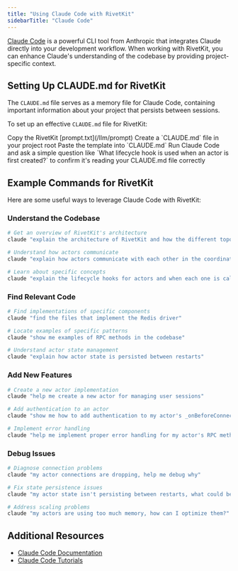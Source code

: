 ```yaml
---
title: "Using Claude Code with RivetKit"
sidebarTitle: "Claude Code"
---
```


[Claude Code](https://claude.ai/code) is a powerful CLI tool from Anthropic that integrates Claude directly into your development workflow. When working with RivetKit, you can enhance Claude's understanding of the codebase by providing project-specific context.

## Setting Up CLAUDE.md for RivetKit

The `CLAUDE.md` file serves as a memory file for Claude Code, containing important information about your project that persists between sessions.

To set up an effective `CLAUDE.md` file for RivetKit:

<Steps>
  <Step title="Get the template">
    Copy the RivetKit [prompt.txt](/llm/prompt)
  </Step>
  <Step title="Create file">
    Create a `CLAUDE.md` file in your project root
  </Step>
  <Step title="Add content">
    Paste the template into `CLAUDE.md`
  </Step>
  <Step title="Verify it works">
    Run Claude Code and ask a simple question like `What lifecycle hook is used when an actor is first created?` to confirm it's reading your CLAUDE.md file correctly
  </Step>
</Steps>

## Example Commands for RivetKit

Here are some useful ways to leverage Claude Code with RivetKit:

### Understand the Codebase

```bash
# Get an overview of RivetKit's architecture
claude "explain the architecture of RivetKit and how the different topologies work"

# Understand how actors communicate
claude "explain how actors communicate with each other in the coordinate topology"

# Learn about specific concepts
claude "explain the lifecycle hooks for actors and when each one is called"
```

### Find Relevant Code

```bash
# Find implementations of specific components
claude "find the files that implement the Redis driver"

# Locate examples of specific patterns
claude "show me examples of RPC methods in the codebase"

# Understand actor state management
claude "explain how actor state is persisted between restarts"
```

### Add New Features

```bash
# Create a new actor implementation
claude "help me create a new actor for managing user sessions"

# Add authentication to an actor
claude "show me how to add authentication to my actor's _onBeforeConnect method"

# Implement error handling
claude "help me implement proper error handling for my actor's RPC methods"
```

### Debug Issues

```bash
# Diagnose connection problems
claude "my actor connections are dropping, help me debug why"

# Fix state persistence issues
claude "my actor state isn't persisting between restarts, what could be wrong?"

# Address scaling problems
claude "my actors are using too much memory, how can I optimize them?"
```

## Additional Resources

- [Claude Code Documentation](https://docs.anthropic.com/en/docs/agents-and-tools/claude-code/overview)
- [Claude Code Tutorials](https://docs.anthropic.com/en/docs/agents-and-tools/claude-code/tutorials)

